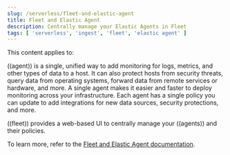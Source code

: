 ```yaml
---
slug: /serverless/fleet-and-elastic-agent
title: Fleet and Elastic Agent
description: Centrally manage your Elastic Agents in Fleet
tags: [ 'serverless', 'ingest', 'fleet', 'elastic agent' ]
---
```


<DocBadge template="technical preview" />
This content applies to: <DocBadge template="observability" slug="/serverless/observability/what-is-observability-serverless" /> <DocBadge template="security" slug="/serverless/security/what-is-security-serverless" />

((agent)) is a single, unified way to add monitoring for logs, metrics, and other types of data to a host.
It can also protect hosts from security threats, query data from operating systems, forward data from remote services or hardware, and more.
A single agent makes it easier and faster to deploy monitoring across your infrastructure.
Each agent has a single policy you can update to add integrations for new data sources, security protections, and more.

((fleet)) provides a web-based UI to centrally manage your ((agents)) and their policies.

To learn more, refer to the [Fleet and Elastic Agent documentation](((fleet-guide))).

